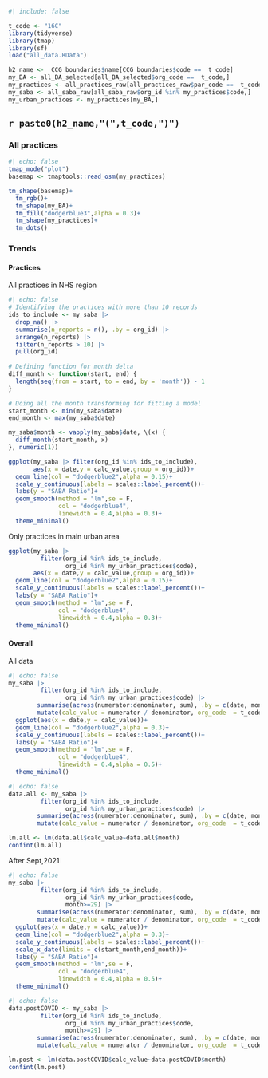 ```r
#| include: false

t_code <- "16C"
library(tidyverse)
library(tmap)
library(sf)
load("all_data.RData")

h2_name <-  CCG_boundaries$name[CCG_boundaries$code ==  t_code]
my_BA <- all_BA_selected[all_BA_selected$org_code ==  t_code,]
my_practices <- all_practices_raw[all_practices_raw$par_code ==  t_code, ]
my_saba <- all_saba_raw[all_saba_raw$org_id %in% my_practices$code,]
my_urban_practices <- my_practices[my_BA,]

```



## `r paste0(h2_name,"(",t_code,")")`

### All practices

```r
#| echo: false
tmap_mode("plot")
basemap <- tmaptools::read_osm(my_practices)

tm_shape(basemap)+
  tm_rgb()+
  tm_shape(my_BA)+
  tm_fill("dodgerblue3",alpha = 0.3)+
  tm_shape(my_practices)+
  tm_dots()
```


### Trends

#### Practices

All practices in NHS region
```r
#| echo: false
# Identifying the practices with more than 10 records
ids_to_include <- my_saba |>
  drop_na() |>
  summarise(n_reports = n(), .by = org_id) |>
  arrange(n_reports) |>
  filter(n_reports > 10) |>
  pull(org_id)
      
# Defining function for month delta
diff_month <- function(start, end) {
  length(seq(from = start, to = end, by = 'month')) - 1
}

# Doing all the month transforming for fitting a model
start_month <- min(my_saba$date)
end_month <- max(my_saba$date)

my_saba$month <- vapply(my_saba$date, \(x) {
  diff_month(start_month, x)
}, numeric(1))

ggplot(my_saba |> filter(org_id %in% ids_to_include),
       aes(x = date,y = calc_value,group = org_id))+
  geom_line(col = "dodgerblue2",alpha = 0.15)+
  scale_y_continuous(labels = scales::label_percent())+
  labs(y = "SABA Ratio")+
  geom_smooth(method = "lm",se = F,
              col = "dodgerblue4",
              linewidth = 0.4,alpha = 0.3)+
  theme_minimal()
```

Only practices in main urban area
```r
ggplot(my_saba |>
         filter(org_id %in% ids_to_include,
                org_id %in% my_urban_practices$code),
       aes(x = date,y = calc_value,group = org_id))+
  geom_line(col = "dodgerblue2",alpha = 0.15)+
  scale_y_continuous(labels = scales::label_percent())+
  labs(y = "SABA Ratio")+
  geom_smooth(method = "lm",se = F,
              col = "dodgerblue4",
              linewidth = 0.4,alpha = 0.3)+
  theme_minimal()
```


#### Overall
All data
```r
#| echo: false
my_saba |>
         filter(org_id %in% ids_to_include,
                org_id %in% my_urban_practices$code) |>
        summarise(across(numerator:denominator, sum), .by = c(date, month)) |>
        mutate(calc_value = numerator / denominator, org_code  = t_code) |> 
  ggplot(aes(x = date,y = calc_value))+
  geom_line(col = "dodgerblue2",alpha = 0.3)+
  scale_y_continuous(labels = scales::label_percent())+
  labs(y = "SABA Ratio")+
  geom_smooth(method = "lm",se = F,
              col = "dodgerblue4",
              linewidth = 0.4,alpha = 0.5)+
  theme_minimal()
```

```r
#| echo: false
data.all <- my_saba |>
         filter(org_id %in% ids_to_include,
                org_id %in% my_urban_practices$code) |>
        summarise(across(numerator:denominator, sum), .by = c(date, month)) |>
        mutate(calc_value = numerator / denominator, org_code  = t_code)

lm.all <- lm(data.all$calc_value~data.all$month)
confint(lm.all)
```


After Sept,2021

```r
#| echo: false
my_saba |>
         filter(org_id %in% ids_to_include,
                org_id %in% my_urban_practices$code,
                month>=29) |>
        summarise(across(numerator:denominator, sum), .by = c(date, month)) |>
        mutate(calc_value = numerator / denominator, org_code  = t_code) |> 
  ggplot(aes(x = date,y = calc_value))+
  geom_line(col = "dodgerblue2",alpha = 0.3)+
  scale_y_continuous(labels = scales::label_percent())+
  scale_x_date(limits = c(start_month,end_month))+
  labs(y = "SABA Ratio")+
  geom_smooth(method = "lm",se = F,
              col = "dodgerblue4",
              linewidth = 0.4,alpha = 0.5)+
  theme_minimal()
```


```r
#| echo: false
data.postCOVID <- my_saba |>
         filter(org_id %in% ids_to_include,
                org_id %in% my_urban_practices$code,
                month>=29) |>
        summarise(across(numerator:denominator, sum), .by = c(date, month)) |>
        mutate(calc_value = numerator / denominator, org_code  = t_code)

lm.post <- lm(data.postCOVID$calc_value~data.postCOVID$month)
confint(lm.post)
```


